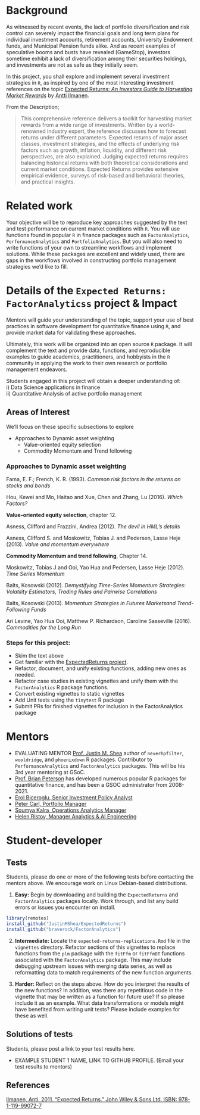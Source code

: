 # Background

As witnessed by recent events, the lack of portfolio diversification and risk control can severely impact the financial goals and long term plans for individual investment accounts, 
retirement accounts, University Endowment funds, and Municipal Pension funds alike. 
And as recent examples of speculative booms and busts have revealed (GameStop), 
investors sometime exhibit a lack of diversification among their securities holdings, and investments are not as safe as they initially seem.

In this project, you shall explore and implement several investment strategies in `R`, as inspired by one of the most interesting investment references on the topic 
[Expected Returns: _An Investors Guide to Harvesting Market Rewards_](https://www.wiley.com/en-us/Expected+Returns%3A+An+Investor%27s+Guide+to+Harvesting+Market+Rewards-p-9781119990727) by 
[Antti Ilmanen](https://www.aqr.com/About-Us/OurFirm/Antti-Ilmanen).

From the Description;

> This comprehensive reference delivers a toolkit for harvesting market rewards 
from a wide range of investments. Written by a world-renowned industry expert, 
the reference discusses how to forecast returns under different parameters. 
Expected returns of major asset classes, investment strategies, and the effects 
of underlying risk factors such as growth, inflation, liquidity, and different 
risk perspectives, are also explained. Judging expected returns requires 
balancing historical returns with both theoretical considerations and current 
market conditions. Expected Returns provides extensive empirical evidence, 
surveys of risk-based and behavioral theories, and practical insights.

# Related work

Your objective will be to reproduce key approaches suggested by the text and test 
performance on current market conditions with `R`. You will use functions found
in popular `R` in finance packages such as `FactorAnalytics`, 
`PerformanceAnalytics` and `PortfolioAnalytics`. But you will also need to write 
functions of your own to streamline workflows and implement solutions. While
these packages are excellent and widely used, there are gaps in the workflows
involved in constructing portfolio management strategies we'd like to fill.

# Details of the `Expected Returns: FactorAnalyticss` project & Impact


Mentors will guide your understanding of the topic, support your use of best 
practices in software development for quantitative finance using `R`, and 
provide market data for validating these approaches.

Ultimately, this work will be organized into an open source `R` package. It will 
complement the text and provide data, functions, and reproducible examples to 
guide academics, practitioners, and hobbyists in the `R` community in applying 
the work to their own research or portfolio management endeavors.

Students engaged in this project will obtain a deeper understanding of:  
i) Data Science applications in finance  
ii) Quantitative Analysis of active portfolio management  

## Areas of Interest

We'll focus on these specific subsections to explore

- Approaches to Dynamic asset weighting
  * Value-oriented equity selection
  * Commodity Momentum and Trend following
  

### Approaches to Dynamic asset weighting

Fama, E. F.; French, K. R. (1993). _Common risk factors in the returns on stocks and bonds_

Hou, Kewei and Mo, Haitao and Xue, Chen and Zhang, Lu (2016). _Which Factors?_


**Value-oriented equity selection**, chapter 12.

Asness, Clifford and Frazzini, Andrea (2012). _The devil in HML's details_

Asness, Clifford S. and Moskowitz, Tobias J. and Pedersen, Lasse Heje (2013). _Value and momentum everywhere_


**Commodity Momentum and trend following**, Chapter 14.

Moskowitz, Tobias J and Ooi, Yao Hua and Pedersen, Lasse Heje (2012). _Time Series Momentum_

Balts, Kosowski (2012). _Demystifying Time-Series Momentum Strategies: Volatility Estimators, Trading Rules and Pairwise Correlations_

Balts, Kosowski (2013). _Momentum Strategies in Futures Marketsand Trend-Following Funds_

Ari Levine, Yao Hua Ooi, Matthew P. Richardson, Caroline Sasseville (2016).
_Commodities for the Long Run_





### Steps for this project:

* Skim the text above
* Get familiar with the [ExpectedReturns project](https://github.com/JustinMShea/ExpectedReturns/tree/master/vignettes).
* Refactor, document, and unify existing functions, adding new ones as needed.
* Refactor case studies in existing vignettes and unify them with the 
`FactorAnalytics` R package functions.
* Convert existing vignettes to static vignettes
* Add Unit tests using the `tinytest` R package
* Submit PRs for finished vignettes for inclusion in the FactorAnalytics package


# Mentors

- EVALUATING MENTOR [Prof. Justin M. Shea](https://www.linkedin.com/in/justinmshea/)
author of `neverhpfilter`, `wooldridge`, and `phoenixdown` R packages. Contributor
to `PerformanceAnalytics` and `FactorAnalytics` packages. This will be his 3rd
year mentoring at GSoC.
- [Prof. Brian Peterson](https://www.linkedin.com/in/briangpeterson/) has 
developed numerous popular R packages for quantitative finance, and has been a 
GSOC administrator from 2008-2021.
- [Erol Biceroglu, Senior Investment Policy Analyst](https://www.linkedin.com/in/erolbiceroglu/)
- [Peter Carl, Portfolio Manager](https://www.linkedin.com/in/peter-carl-59160/)
- [Soumya Kalra, Operations Analytics Manager](https://www.linkedin.com/in/soumyakalra/)
- [Helen Ristov, Manager Analytics & AI Engineering](https://www.linkedin.com/in/helen-ristov-a28a621/)

# Student-developer

## Tests

Students, please do one or more of the following tests before
contacting the mentors above. We encourage work on Linux Debian-based 
distributions.

1. **Easy:** Begin by downloading and building the `ExpectedReturns` and 
`FactorAnalytics` packages locally. Work through, and list any build errors or issues you encounter on install.

```r
library(remotes)
install_github("JustinMShea/ExpectedReturns")
install_github("braverock/FactorAnalytics")
```

2. **Intermediate:** Locate the `expected-returns-replications.Rmd` file in the `vignettes` directory. Refactor sections of this vignettes to replace functions
from the `plm` package with the `fitFfm` or `fitFfmDT` functions associated with
the `FactorAnalytics` package. This may include debugging upstream issues with 
merging data series, as well as reformatting data to match requirements of the 
new function arguments.

3. **Harder:** Reflect on the steps above. How do you interpret the results of
the new functions? In addition, was there any repetitious code in the vignette 
that may be written as a function for future use? If so please include it as an 
example. What data transformations or models might have benefited from writing 
unit tests? Please include examples for these as well.


## Solutions of tests

Students, please post a link to your test results here.

- EXAMPLE STUDENT 1 NAME, LINK TO GITHUB PROFILE. (Email your test results to 
mentors)


## References

[Ilmanen, Anti. 2011. “Expected Returns.” John Wiley & Sons Ltd. ISBN: 978-1-119-99072-7](https://www.wiley.com/en-us/Expected+Returns%3A+An+Investor%27s+Guide+to+Harvesting+Market+Rewards-p-9781119990727)
